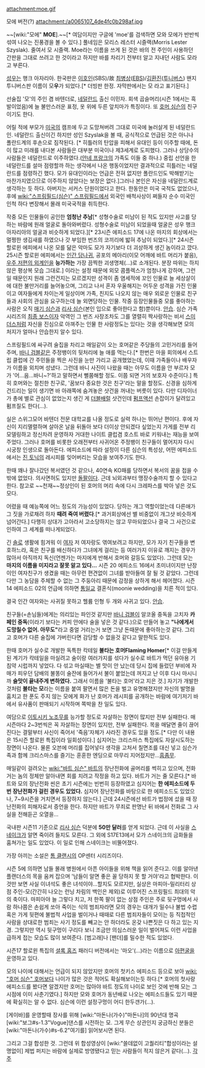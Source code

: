 attachment:moe.gif

모에 버전(?)
attachment:/a0065107_4de4fc0b298af.jpg


~~[wiki:"모에" '''MOE'''].~~[* 여담이지만 구글에 'moe'를 검색하면 모와 모에가 반반씩 섞여 나오는 진풍경을 볼 수 있다.] 풀네임은 모리스 레스터 시즐랙(Morris Lester Szyslak). 줄여서 모 시즐랙. Moe라는 이름을 쓰게 된 것은 바의 전 주인이 사용하던 간판을 그대로 쓰려고 한 것이라고 하지만 바를 차리기 전부터 알고 지내던 사람도 모라고 부른다. 

[[성우]]는 행크 아자리아. 한국판은 [[이호인]](SBS)/故 [[최병상]]([[EBS]])/[[김환진]]([[투니버스]]) 왠지 투니버스판 이름이 모'''우'''가 되었다.[* 더빙판 한정. 자막판에서는 모 라고 표기된다.]

선술집 '모'의 주인 겸 바텐더로, [[네덜란드]] 출신 이민자. 회색 곱슬머리(시즌 1에서는 흑발이었음)에 늘 불만스러운 표정, 옷 위에 두른 앞치마가 특징이다. 또 [[호머 심슨]]의 친구이기도 한다. 

어릴 적에 부모가 [[미국]]의 캠프에 두고 도망쳐버려 그대로 미국에 눌러살게 된 네덜란드인. 네덜란드 출신이긴 하지만 성인 Szyslak을 볼 때, 공식적으로 언급된 것은 아니나 폴란드계의 후손으로 짐작된다. [* 히틀러의 탄압을 피해서 유대인 등이 이주할 때에, 돈이 많고 미래를 내다본 사람들은 대부분 미국이나 제3세계로 도피했다. 그러나 상당수의 사람들은 네덜란드로 이주하였다.([[안네 프랑크]]의 가족도 이들 중 하나.) 중립 선언을 한 네덜란드를 설마 점령할까 하는 생각에서 나온 행동이었지만 결과적으로 히틀러는 네덜란드를 점령하긴 했다. 모가 유대인이라는 언급은 전혀 없지만 폴란드인도 박해받기는 마찬가지였으므로 이주하지 않았다는 보장은 없다.]그러나 본인은 자신을 네덜란드계로 생각하는 듯 하다. 아버지는 서커스 단원이었다고 한다. 한동안은 미국 국적도 없었으나, 후에 [[wiki:"스프링필드(심슨)" 스프링필드]]에서 외국인 배척사상이 쩌들자 순수 미국인인척 하다 변장해서 몰래 미국국적을 취득한다. 

작중 모든 인물들이 공인한 '''엄청난 추남'''[* 성형수술로 미남이 된 적도 있지만 사고를 당하는 바람에 원래 얼굴로 돌아와버렸다. 성형수술로 미남이 되었을때 얼굴은 성우 행크 아자리아의 얼굴과 비슷하게 되었다.][* 23시즌 에피소드 17에 나온 마지의 회상에서는 멀쩡한 생김새를 하였으나 갓 부임한 번즈의 코끼리에 밟혀 추남이 되었다.][* 24시즌 할로윈 에피에서 나온 모를 닮은 악마도 모가 자기보다 더 괴상하게 생긴 놈이라고 깠다. 25시즌 할로윈 에피에서는 [[넬슨 먼츠|인간 당나귀]], 공포의 메아리(이모 어깨에 바트 머리가 붙음), [[캉 & 코도스|우주 저편의 외계인]]을 '''능가하는''' 가장 끔찍한 괴생명체(...)로 소개된다. 분장 따위는 하지 않은 평상복 모습 그대로.] 이라는 설정 때문에 외모 콤플렉스가 엄청나게 강하며, 그런 일 때문인지 원래 그런건지는 모르겠지만 성격이 좀 염세적에 꼬인 인물로 늘 세상살이에 대한 불만거리를 늘어놓으며, 그리고 나서 혼자 우울해지는 어두운 성격을 가진 인물이고 여자들에게 차이는게 일상이며 가족, 친지도 나오지 않는 매우 외로운 인물로 친구들과 사회의 관심을 요구하는데 늘 외면당하는 인물. 작중 등장인물들중 모를 좋아하는 사람은 오직 [[매기 심슨]]과 [[리사 심슨]](본인 입으로 좋아한다고 함)뿐이다. [[안습]]. 심슨 가족 시리즈의 [[최종 보스]]이자 악역인 그 번즈 사장조차도 그를 열렬히 짝사랑하는 비서 [[스미더스]]처럼 자신을 진심으로 아껴주는 인물 한 사람정도는 있다는 것을 생각해보면 모의 처지가 얼마나 안습한지 알수 있다.  

스프링필드에 싸구려 술집을 차리고 매일같이 오는 호머같은 주당들의 고민거리를 들어주며, [[바니 검블]]같은 주정뱅이의 뒷처리에 늘 애를 먹는다.[* 한번은 마을 회의에서 스트립 클럽에 간 주민들을 찍은 사진을 눈만 가리고 공개했었는데, 이때 가족들이나 배우자가 이름을 외치며 성냈다. 그런데 바니 사진이 나왔을 때는 아무도 이름을 안 부르자 모가 '어...음...바니~?'하고 말하면서 뻘쭘해할 정도. 이쯤 되면 거의 보호자 수준이다.] 특히 호머와는 절친한 친구로, '꿈보다 중요한 것은 친구'라는 말을 할정도. 신경을 심하게 건드리는 일이 생기면 바 아래쪽에 숨겨놓은 샷건을 꺼내는 버릇이 있다. 다만 디자이너가 총에 별로 관심이 없었는지 생긴 게 [[더블배럴]] 샷건인데 [[펌프액션]] 손잡이가 달려있고 펌프질도 한다(...).

실은 스위그모어 바텐더 전문 대학교를 나올 정도로 실력 하나는 뛰어난 편이다. 후에 자신이 지리멸렬하며 살아온 날을 뒤돌아 보다 더이상 안되겠다 싶었는지 가게를 전부 리모델링하고 정신차려 운영하자 거대한 나이트 클럽겸 호스트 바로 키워내는 재능을 보여주었다. 그러나 호머를 비롯한 오래전부터 사귀어온 주정뱅이 친구들이 멀어지자 다시 시궁창 인생으로 돌아돈다. 에피소드에 따라 설정이 다른 심슨의 특성상, 어떤 에피소드에서는 [[진 토닉]]의 레시피를 잊어버리는 모습을 보여주기도 한다.

한때 꽤나 잘나갔던 복서였던 것 같으나, 40연속 KO패를 당하면서 복서의 꿈을 접을 수 밖에 없었다. 의사면허도 있지만 [[돌팔이]]다. 근데 뇌외과부터 맹장수술까지 할 수 있다고 한다. 참고로 ~~천재~~정상인이 된 호머의 머리 속에 다시 크레파스를 박아 넣은 것도 모다. 

어렸을 때 예능쪽에 어느 정도의 가능성이 있었다. 당하는 개그 역할이었는데 다른애가 그 짓을 가로채려 하자 '''때려 죽여 버렸다'''.[* 과거회상에선 별 비중없이 개그샷 비슷하게 넘어간다.] 다행히 상대가 고아라서 고소당하지는 않고 무마되었으나 결국 그 사건으로 인하여 그 세계를 떠나게되었다.

긴 [[솔로]] 생활에 힘겨워 이 [[여자]] 저 여자랑도 엮여보려고 하지만, 모가 자기 친구들을 변호하느라, 혹은 친구를 배신하다가 그녀에게 걸리는 등 여러가지 이유로 깨지는 경우가 많아서 아직까지 독신(언젠가는 마지에게 반해서 호머와 갈등도 있었다). 그런데 모는 '''마지의 이름을 미지라고 잘못 알고 있다...''' 시즌 20 에피소드 16에서 초미녀이지만 난장이인 여자친구가 생겼을 때는 아무런 편견없이 그녀를 받아들여 잘 될 것 같았다. 그런데 다만 그 농담을 주체할 수 없는 그 주둥아리 때문에 감정을 상하게 해서 헤어졌다. 시즌14 에피소드 02의 언급에 의하면 [[통일교]] 결혼식(moonie wedding)을 치른 적이 있다.

결국 인간 여자와는 사귀질 못하고 헬륨 인형 두 개와 사귀고 있다. [[안습]].

친구들(=손님들)에게는 의리있는 파인것 같지만 [[바니 검블]]이 알코올 중독을 고치자 '''카페인 중독'''(이라기 보다는 커피 안에다 술을 넣은 것 같다.)으로 만들어 놓고 '''"나에게서 도망칠수 없어. 아무도"'''라고 중얼 거리는거 보면 그냥 돈때문에 좋아하는것 같다. 그리고 호머가 다른 술집에 가버린다면 감당할 수 없을것 같다고 말한적도 있다.

한때 호머가 실수로 개발한 독특한 칵테일 '''불타는 호머Flaming Homer'''[* 이걸 만들게 된 계기가 칵테일을 마실려고 술이랑 여러가지를 섞다가 실수로 바트가 먹던 유아용 기침약 시럽까지 넣었다. 다 섞고 마실때는 별 맛이 안 났는데 당시 집에 들렀던 부비에 자매가 피우던 담배의 불똥이 술잔에 들어가서 불이 붙었는데 꺼지고 난 이후 다시 마시니까 '''술맛이 끝내주게 변하였다.''' 그래서 이름을 '불타는 호머'라고 지은 것.] 자기가 개발한 것처럼 '''불타는 모'''라는 이름을 붙여 팔면서 많은 돈을 벌고 유명해졌지만 자신의 발명을 훔치고 한 푼도 주지 않는 모에게 화가 난 호머가 레시피를 공개하는 바람에 여기저기 바에서 유사품이 판매되기 시작하며 쪽박을 찬 일도 있다.

여담으로 [[이토시키 노조무]]를 능가할 정도로 자살하는 장면이 많지만 전부 실패한다. 매 시즌마다 2~3번씩은 꼭 자살하는 장면이 있지만, 전부 실패한다. 목을 매달면 줄이 끊어진다는 결말부터 사신이 죽어서 '죽음'자체가 사라진 경우도 있을 정도.[* 다만 이 내용은 15시즌 할로윈 특집이라 일회성이다.] 심지어는 크리스마스 특집에도 자살시도하는 장면이 나온다. 물론 오븐에 머리를 집어넣다 생각을 고처서 칠면조를 대신 넣고 심슨가족과 함께 크리스마스를 즐기는 훈훈한 엔딩으로 마무리 지어젔지만...[[흠좀무]].

매일같이 걸려오는 [[wiki:"바트 심슨" 바트]]의 장난전화에 골머리를 썩히고 있으며, 전화거는 놈의 정체만 알아내면 회를 치려고 작정을 하고 있다. 바트가 거는 줄 모른다.[* 바트와 모의 장난전화 씬은 초기 시즌에는 빈번히 등장하였고 심지어는 '''한 에피소드에 두 번 장난전화가 걸린 경우도 있었다.''' 심지어 장난전화를 바탕으로 한 에피소드도 있었으나, 7~9시즌을 거치면서 등장하지 않는다.] 근데 24시즌에선 바트가 법정에 섰을 때 장난전화의 피해자로서 증언을 한다. 하지만 바트가 무죄로 판명난 뒤 바에서 전화로 그 사실을 전해듣곤 오열을...

국내판 시즌11 기준으로 [[리사 심슨]] 덕분에 '''50만 달러'''를 얻게 되었다. 근데 이 사실을 [[스네이크]]가 알면 죽이려 들지도 모른다. 그 외에 S17E13에서 모가 스네이크의 금화들을 훔쳐가는 일도 있었다. 이 일로 인해 스네이크는 비뚤어졌다.

가장 아끼는 소설은 [[톰 클랜시]]의 OP센터 시리즈이다.

시즌 5에 의하면 남들 몰래 병원에서 아픈 아이들을 위해 책을 읽어 준다고. 이를 알아낸 플랜더스의 목을 움켜 잡으며 '남들이 알면 좋은 꼴 당하지 못 할 거야'라고 협박한다. 이것만 보면 사실 이녀석도 좋은 녀석이야...할지도 모르지만, 실상은 마피아-밀리터리 상점 주인-모(간간히 나오는 런닝 차림의 백인은 제외)로 이루어진 스프링필드 최대의 악의 축이다. 마피아야 늘 그렇다 치고, 저 한쪽 팔이 없는 상점 주인은 주로 뒷구멍에서 사람 하나쯤은 손쉽게 쏘아 죽이는 식의 범죄자라면 모의 경우는 대개가 밀수나 불법 수렵 혹은 가게 뒷편에 불법적 사업을 벌이거나 때때로 다른 범죄자들이 모이는 등 직접적인 사람을 상대로한 범죄는 사기 정도를 빼고는 안 하더라도 온갖 나쁜짓은 다 하고 있는 지경. 그렇지만 역시 뒷구멍이 구리다 보니 조금만 의심스러운 일이 벌어져도 이런 사업을 급하게 접는 모습도 많이 보여준다. [범고래]나 [팬더]를 밀수한 적도 있었다.

시즌17 할로윈 특집의 [[셜록 홈즈]] 패러디 버전에서는 '마오'(...)라는 이름으로 [[아편]]굴을 운영하고 있다.

모의 나이에 대해서는 언급이 되지 않았지만 호머의 첫키스 에피소드 등으로 보아 [[wiki: "호머 심슨" 호머]]보다 나이가 많은 것은 적어도 확실해보이는듯 하다.[* 호머의 첫사랑 에피소드를 봤다면 알겠지만 호머는 많아야 바트 정도의 나이로 보인 것에 반해 모는 그 시점에 이미 사춘기였다.] 하지만 모와 호머가 동년배로 나오는 에피소드들도 있기 때문에 확실히는 알 수 없다. 심슨에 이런  설정구멍이 어디 한두갠가(...). 



{{{#!html
<iframe width="560" height="315" src="http://www.youtube.com/embed/SMEEj9ioIns" frameborder="0" allowfullscreen></iframe>
}}}

[게이바]를 운영할때 장사를 위해 [wiki:"마돈나(가수)"마돈나]의 90년대 명곡 [wiki:"보그#s-1.3"Vogue]댄스를 시전하는 모. 그게 무슨 상관인지 궁금하신 분들은 [wiki:"마돈나(가수)#s-6.2"여기를] 읽어보시면 된다.

{{{#!html
<iframe width="560" height="315" src="http://www.youtube.com/embed/TeHPXjgKVac" frameborder="0" allowfullscreen></iframe>
}}}

그리고 그걸 합성한 것. 그런데 위 합성영상이 [wiki:"쓸데없이 고퀄리티"합성이라는 설명없이] 제법 퍼지는 바람에 실제로 방영됐다고 믿는 사람들이 적지 않은거 같다(...).
[[각주]]
